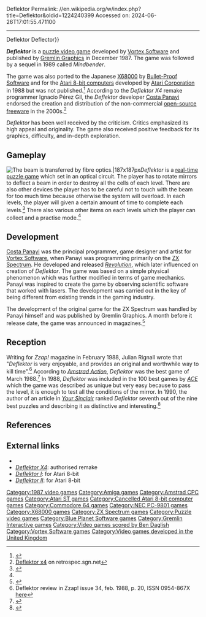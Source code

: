 Deflektor
Permalink: //en.wikipedia.org/w/index.php?title=Deflektor&oldid=1224240399
Accessed on: 2024-06-26T17:01:55.471100



------
Deflektor
{{Distinguish|Deflector (disambiguation){{!}}Deflector}}
{{Infobox video game
| title = Deflektor
| image = Deflektor.png
| caption =
| developer = [[Vortex Software]]
| publisher = [[Gremlin Graphics]]
| composer = [[Ben Daglish]]
| released = December 1987
| modes = [[Single-player]]
| genre = [[Puzzle video game|Puzzle]]
| platforms = [[Amstrad CPC]], [[Atari ST]], [[Commodore 64]], [[ZX Spectrum]], [[Amiga]], [[NEC PC-9800]], [[X68000]]
| designer = Costa Panayi
| programmer = Costa Panayi
}}

'''''Deflektor''''' is a [[puzzle video game]] developed by [[Vortex Software]] and published by [[Gremlin Graphics]] in December 1987. The game was followed by a sequel in 1989 called ''Mindbender''.

The game was also ported to the Japanese [[X68000]] by [[Blue Planet Software|Bullet-Proof Software]] and for the [[Atari 8-bit computers]] developed by [[Atari Corporation]] in 1988 but was not published.<ref>{{cite web |last=Reichert |first=Matt |title=Deflektor |website=AtariProtos.com |url=http://www.atariprotos.com/8bit/software/deflektor/deflektor.htm |accessdate=September 19, 2014}}</ref> According to the ''Deflektor X4'' remake programmer Ignacio Pérez Gil, the ''Deflektor'' developer [[Costa Panayi]] endorsed the creation and distribution of the non-commercial [[open-source software|open-source]] [[freeware]] in the 2000s.<ref>[http://retrospec.sgn.net/users/ignacio/dfli.htm Deflektor x4] on retrospec.sgn.net</ref>

''Deflektor'' has been well received by the criticism. Critics emphasized its high appeal and originality. The game also received positive feedback for its graphics, difficulty, and in-depth exploration.

== Gameplay ==
[[Image:Deflektor ingame.png|left|thumb|The beam is transferred by fibre optics.|187x187px]]''Deflektor'' is a [[Real-time game|real-time]] [[Puzzle video game|puzzle game]] which set in an optical circuit. The player has to rotate mirrors to deflect a beam in order to destroy all the cells of each level. There are also other devices the player has to be careful not to touch with the beam for too much time because otherwise the system will overload. In each levels, the player will given a certain amount of time to complete each levels.<ref name=":0">{{Cite web |title=Inlay English Instructions |url=http://www.worldofspectrum.org/pub/sinclair/games-info/d/Deflektor.txt |url-status=dead |archive-url=https://web.archive.org/web/20150907233539/http://www.worldofspectrum.org/pub/sinclair/games-info/d/Deflektor.txt |archive-date=September 7, 2015 |access-date=May 25, 2023 |website=[[World of Spectrum]]}}</ref> There also various other items on each levels which the player can collect and a practise mode.<ref name=":0" />

== Development ==
[[Costa Panayi]] was the principal programmer, game designer and artist for [[Vortex Software]], when Panayi was programming primarily on the [[ZX Spectrum]]. He developed and released ''[[Revolution (video game)|Revolution]]'', which later influenced on creation of ''Deflektor''. The game was based on a simple physical phenomenon which was further modified in terms of game mechanics. Panayi was inspired to create the game by observing scientific software that worked with lasers. The development was carried out in the key of being different from existing trends in the gaming industry.

The development of the original game for the ZX Spectrum was handled by Panayi himself and was published by Gremlin Graphics. A month before it release date, the game was announced in magazines.<ref>{{Cite journal |date=January 6, 1988 |title=Popular Computing Weekly |url=https://wos.meulie.net/pub/sinclair/magazines/PopularComputingWeekly/Issue871231/Pages/PopularComputingWeekly87123100025.jpg |journal=[[Popular Computing Weekly]] |page=25}}</ref>

==Reception==
{{Video game reviews
| AMI = true
| C64 = true
| ZX = true
| na = true
| ACE_AMI = 94%
| ACE_ZX = 91%
| ACE_C64 = 91%
| CVG_C64 = 10/10
| CVG_ZX = 10/10
| YSinclair_ZX = 90%<ref>{{Cite journal |last=Berkmann |first=Marcus |date=January 1988 |title=Deflektor |url=http://www.ysrnry.co.uk/articles/deflektor.htm |journal=[[Your Sinclair]] |issue=25 |access-date=2023-05-25 |archive-date=2016-04-13 |archive-url=https://web.archive.org/web/20160413073420/http://ysrnry.co.uk/articles/deflektor.htm |url-status=dead }}</ref>
| rev1 = ''Zzap!''
| rev1_C64 = 81%<ref name="zzapreview"/>
| award1Pub = ''Amstrad Action''
| award1 = Mastergame<ref>Game review, Amstrad Action magazine, [[Future Publishing]], issue 30, March 1988</ref>
}}

Writing for ''Zzap!'' magazine in February 1988, Julian Rignall wrote that "''Deflektor'' is very enjoyable, and provides an original and worthwhile way to kill time".<ref name="zzapreview">Deflektor review in Zzap! issue 34, feb. 1988, p. 20, ISSN 0954-867X [http://www.zzap64.co.uk/cgi-bin/displaypage.pl?issue=34&page=20 here]</ref> According to ''[[Amstrad Action]]'', ''Deflektor'' was the best game of March 1988.<ref>{{Cite journal |date=December 1988 |title=Amstrad Action vol. 40 |url=https://archive.org/stream/AmstradAction052/AmstradAction/AmstradAction040#page/n20/mode/1up |journal=[[Amstrad Action]] |issue=40}}</ref> In 1988, ''Deflektor'' was included in the 100 best games by ''[[ACE (magazine)|ACE]]'' which the game was described as unique but very easy because to pass the level, it is enough to test all the conditions of the mirror. In 1990, the author of an article in ''[[Your Sinclair]]'' ranked ''Deflektor'' seventh out of the nine best puzzles and describing it as distinctive and interesting.<ref>{{Cite journal |date=September 1990 |title=The YS Complete Guide To Puzzle Games |url=http://ysrnry.co.uk/articles/completeguidetopuzzlegames.htm |journal=[[Your Sinclair]] |issue=57|archive-url=https://web.archive.org/web/20160319144922/http://ysrnry.co.uk/articles/completeguidetopuzzlegames.htm |archive-date=2016-03-19}}</ref>

==References==
{{reflist|30em}}

==External links==
* {{moby game|id=/deflektor}}
* [http://retrospec.sgn.net/users/ignacio/dfli.htm ''Deflektor X4'']: authorised remake
* [http://www.atarimania.com/game-atari-400-800-xl-xe-deflektor_1569.html ''Deflektor I'']: for Atari 8-bit
* [http://www.atarimania.com/game-atari-400-800-xl-xe-deflektor-ii_21990.html ''Deflektor II'']: for Atari 8-bit

[[Category:1987 video games]]
[[Category:Amiga games]]
[[Category:Amstrad CPC games]]
[[Category:Atari ST games]]
[[Category:Cancelled Atari 8-bit computer games]]
[[Category:Commodore 64 games]]
[[Category:NEC PC-9801 games]]
[[Category:X68000 games]]
[[Category:ZX Spectrum games]]
[[Category:Puzzle video games]]
[[Category:Blue Planet Software games]]
[[Category:Gremlin Interactive games]]
[[Category:Video games scored by Ben Daglish]]
[[Category:Vortex Software games]]
[[Category:Video games developed in the United Kingdom]]

{{puzzle-videogame-stub}}
